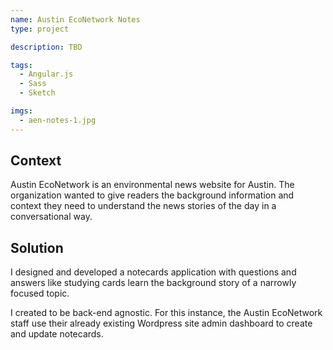 ```yaml
---
name: Austin EcoNetwork Notes
type: project

description: TBD

tags:
  - Angular.js
  - Sass
  - Sketch

imgs:
  - aen-notes-1.jpg
---
```


## Context

Austin EcoNetwork is an environmental news website for Austin. The
organization wanted to give readers the background information and context
they need to understand the news stories of the day in a conversational way.

## Solution

I designed and developed a notecards application with questions and answers
like studying cards learn the background story of a narrowly focused topic.

I created to be back-end agnostic. For this instance, the Austin EcoNetwork
staff use their already existing Wordpress site admin dashboard to create and
update notecards.
